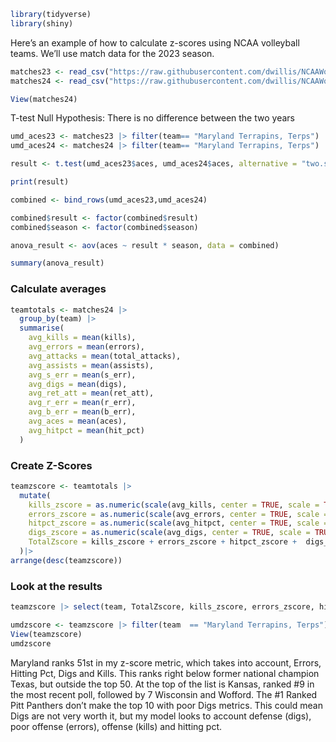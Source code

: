 ```r
library(tidyverse)
library(shiny)
```

Here's an example of how to calculate z-scores using NCAA volleyball teams. We'll use match data for the 2023 season.

```r
matches23 <- read_csv("https://raw.githubusercontent.com/dwillis/NCAAWomensVolleyballData/main/data/ncaa_womens_volleyball_matchstats_2023.csv")
matches24 <- read_csv("https://raw.githubusercontent.com/dwillis/NCAAWomensVolleyballData/main/data/ncaa_womens_volleyball_matchstats_2024.csv")
```

```r
View(matches24)
```
T-test 
Null Hypothesis: There is no difference between the two years

```r
umd_aces23 <- matches23 |> filter(team== "Maryland Terrapins, Terps") |> mutate(season=2023) #|> filter(date >02)
umd_aces24 <- matches24 |> filter(team== "Maryland Terrapins, Terps") |> mutate(season=2024)

result <- t.test(umd_aces23$aces, umd_aces24$aces, alternative = "two.sided", var.equal = TRUE)

print(result)
```



```r
combined <- bind_rows(umd_aces23,umd_aces24)

combined$result <- factor(combined$result)
combined$season <- factor(combined$season)

anova_result <- aov(aces ~ result * season, data = combined)

summary(anova_result)

```

### Calculate averages

```r
teamtotals <- matches24 |> 
  group_by(team) |> 
  summarise(
    avg_kills = mean(kills),
    avg_errors = mean(errors),
    avg_attacks = mean(total_attacks),
    avg_assists = mean(assists),
    avg_s_err = mean(s_err),
    avg_digs = mean(digs),
    avg_ret_att = mean(ret_att),
    avg_r_err = mean(r_err),
    avg_b_err = mean(b_err),
    avg_aces = mean(aces),
    avg_hitpct = mean(hit_pct)
  )
```

### Create Z-Scores

```r
teamzscore <- teamtotals |> 
  mutate(
    kills_zscore = as.numeric(scale(avg_kills, center = TRUE, scale = TRUE)),
    errors_zscore = as.numeric(scale(avg_errors, center = TRUE, scale = TRUE)) * -1,
    hitpct_zscore = as.numeric(scale(avg_hitpct, center = TRUE, scale = TRUE)),
    digs_zscore = as.numeric(scale(avg_digs, center = TRUE, scale = TRUE)),
    TotalZscore = kills_zscore + errors_zscore + hitpct_zscore +  digs_zscore
  )|>
arrange(desc(teamzscore))

```

### Look at the results

```r
teamzscore |> select(team, TotalZscore, kills_zscore, errors_zscore, hitpct_zscore, digs_zscore) |>  arrange(desc(TotalZscore))
```
```r
umdzscore <- teamzscore |> filter(team  == "Maryland Terrapins, Terps")
View(teamzscore)
umdzscore

```
Maryland ranks 51st in my z-score metric, which takes into account, Errors, Hitting Pct, Digs and Kills. This ranks right below former national champion Texas, but outside the top 50.
At the top of the list is Kansas, ranked #9 in the most recent poll, followed by 7 Wisconsin and Wofford. The #1 Ranked Pitt Panthers don't make the top 10 with poor Digs metrics. This could mean Digs are not very worth it, but my model looks to account defense (digs), poor offense (errors), offense (kills) and hitting pct. 

